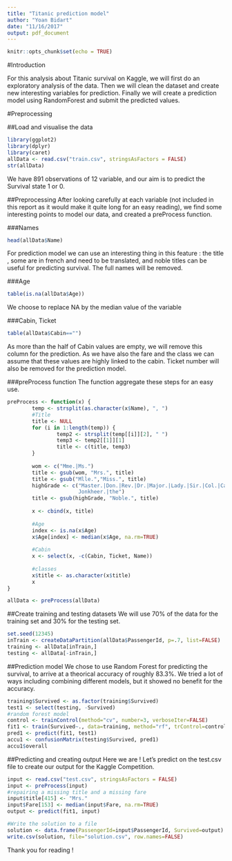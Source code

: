 ```yaml
---
title: "Titanic prediction model"
author: "Yoan Bidart"
date: "11/16/2017"
output: pdf_document
---
```


```r
knitr::opts_chunk$set(echo = TRUE)
```

#Introduction

For this analysis about Titanic survival on Kaggle, we will first do an exploratory analysis of the data. Then we will clean the dataset and create new interesting variables for prediction. Finally we will create a prediction model using RandomForest and submit the predicted values.

#Preprocessing

##Load and visualise the data
```r
library(ggplot2)
library(dplyr)
library(caret)
allData <- read.csv("train.csv", stringsAsFactors = FALSE)
str(allData)
```
We have 891 observations of 12 variable, and our aim is to predict the Survival state 1 or 0.

##Preprocessing
After looking carefully at each variable (not included in this report as it would make it quite long for an easy reading), we find some interesting points to model our data, and created a preProcess function.

###Names
```r
head(allData$Name)
```

For prediction model we can use an interesting thing in this feature : the title , some are in french and need to be translated, and noble titles can be useful for predicting survival.
The full names will be removed.

###Age
```r
table(is.na(allData$Age))
```
We choose to replace NA by the median value of the variable

###Cabin, Ticket
```r
table(allData$Cabin=="")
```
As more than the half of Cabin values are empty, we will remove this column for the prediction. As we have also the fare and the class we can assume that these values are highly linked to the cabin. Ticket number will also be removed for the prediction model.

###preProcess function
The function aggregate these steps for an easy use.
```r
preProcess <- function(x) {
        temp <- strsplit(as.character(x$Name), ", ")
        #Title
        title <- NULL
        for (i in 1:length(temp)) {
                temp2 <- strsplit(temp[[i]][2], " ")
                temp3 <- temp2[[1]][1]
                title <- c(title, temp3)
        }
        
        wom <- c("Mme.|Ms.")
        title <- gsub(wom, "Mrs.", title)
        title <- gsub("Mlle.","Miss.", title)
        highGrade <- c("Master.|Don.|Rev.|Dr.|Major.|Lady.|Sir.|Col.|Capt.|
                       Jonkheer.|the")
        title <- gsub(highGrade, "Noble.", title)
        
        x <- cbind(x, title)
        
        #Age
        index <- is.na(x$Age)
        x$Age[index] <- median(x$Age, na.rm=TRUE)
        
        #Cabin
        x <- select(x, -c(Cabin, Ticket, Name))
        
        #classes
        x$title <- as.character(x$title)
        x
}

allData <- preProcess(allData)
```

##Create training and testing datasets
We will use 70% of the data for the training set and 30% for the testing set.
```r
set.seed(12345)
inTrain <- createDataPartition(allData$PassengerId, p=.7, list=FALSE)
training <- allData[inTrain,]
testing <- allData[-inTrain,]
```

##Prediction model
We chose to use Random Forest for predicting the survival, to arrive at a theorical accuracy of roughly 83.3%. We tried a lot of ways including combining different models, but it showed no benefit for the accuracy.

```r
training$Survived <- as.factor(training$Survived)
test1 <- select(testing, -Survived)
#random forest model
control <- trainControl(method="cv", number=3, verboseIter=FALSE)
fit1 <- train(Survived~., data=training, method="rf", trControl=control)
pred1 <- predict(fit1, test1)
accu1 <- confusionMatrix(testing$Survived, pred1)
accu1$overall
```

##Predicting and creating output
Here we are ! Let's predict on the test.csv file to create our output for the Kaggle Competition.
```r
input <- read.csv("test.csv", stringsAsFactors = FALSE)
input <- preProcess(input)
#repairing a missing title and a missing fare
input$title[415] <- "Mrs."
input$Fare[153] <- median(input$Fare, na.rm=TRUE)
output <- predict(fit1, input)

#Write the solution to a file
solution <- data.frame(PassengerId=input$PassengerId, Survived=output)
write.csv(solution, file="solution.csv", row.names=FALSE)
```

Thank you for reading !